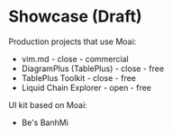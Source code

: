 
<Meta title="Draft/Showcase" />

# Showcase (Draft)

Production projects that use Moai:

-   vim.md - close - commercial
-   DiagramPlus (TablePlus) - close - free
-   TablePlus Toolkit - close - free
-   Liquid Chain Explorer - open - free

UI kit based on Moai:

-   Be's BanhMi
